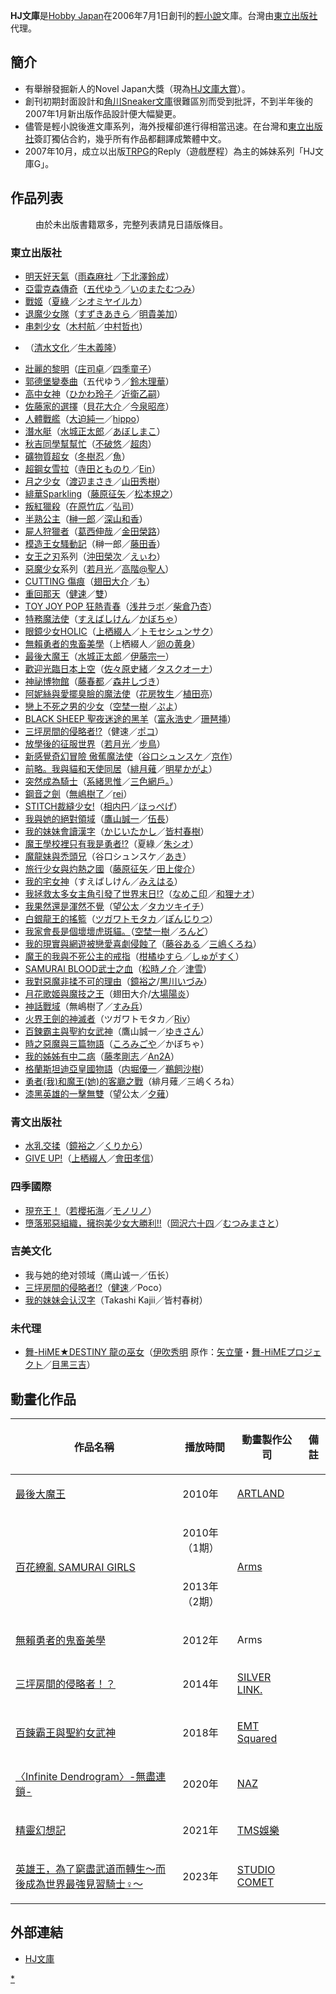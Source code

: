 '''HJ文庫'''是[[Hobby_Japan|Hobby Japan]]在2006年7月1日創刊的[[輕小說|輕小說]]文庫。台灣由[[東立出版社|東立出版社]]代理。

== 簡介 ==
*有舉辦發掘新人的Novel Japan大獎（現為[[HJ文庫大賞|HJ文庫大賞]]）。 
*創刊初期封面設計和[[角川Sneaker文庫|角川Sneaker文庫]]很難區別而受到批評，不到半年後的2007年1月新出版作品設計便大幅變更。
*儘管是輕小說後進文庫系列，海外授權卻進行得相當迅速。在台灣和[[東立出版社|東立出版社]]簽訂獨佔合約，幾乎所有作品都翻譯成繁體中文。
*2007年10月，成立以出版[[TRPG|TRPG]]的Reply（遊戲歷程）為主的姊妹系列「HJ文庫G」。

== 作品列表 ==
: 由於未出版書籍眾多，完整列表請見日語版條目。

=== 東立出版社 ===
* [[明天好天氣|明天好天氣]]（[[雨森麻社|雨森麻社]]／[[下北澤鈴成|下北澤鈴成]]）
* [[亞雷克森傳奇|亞雷克森傳奇]]（[[五代ゆう|五代ゆう]]／[[いのまたむつみ|いのまたむつみ]]）
* [[戰姬|戰姬]]（[[夏綠|夏綠]]／[[シオミヤイルカ|シオミヤイルカ]]）
* [[退魔少女隊|退魔少女隊]]（[[すずきあきら|すずきあきら]]／[[明貴美加|明貴美加]]）
* [[串刺少女|串刺少女]]（[[木村航|木村航]]／[[中村哲也|中村哲也]]）
* {{link-ja|抽籤勇者|くじびき勇者さま}}（[[清水文化|清水文化]]／[[牛木義隆|牛木義隆]]）
* [[壯麗的黎明|壯麗的黎明]]（[[庄司卓|庄司卓]]／[[四季童子|四季童子]]）
* [[郭德堡變奏曲_(小說)|郭德堡變奏曲]]（五代ゆう／[[鈴木理華|鈴木理華]]）
* [[高中女神|高中女神]]（[[ひかわ玲子|ひかわ玲子]]／[[近衛乙嗣|近衛乙嗣]]）
* [[佐藤家的選擇|佐藤家的選擇]]（[[貝花大介|貝花大介]]／[[今泉昭彦|今泉昭彦]]）
* [[人體戰艦|人體戰艦]]（[[大迫純一|大迫純一]]／[[hippo|hippo]]）
* [[潛水艇_(小說)|潛水艇]]（[[水城正太郎|水城正太郎]]／[[あぼしまこ|あぼしまこ]]）
* [[秋吉同學幫幫忙|秋吉同學幫幫忙]]（[[不破悠|不破悠]]／[[超肉|超肉]]）
* [[礦物質超女|礦物質超女]]（[[冬樹忍|冬樹忍]]／[[魚_(插畫家)|魚]]）
* [[超鋼女雪拉|超鋼女雪拉]]（[[寺田とものり|寺田とものり]]／[[Ein|Ein]]）
* [[月之少女|月之少女]]（[[渡辺まさき|渡辺まさき]]／[[山田秀樹|山田秀樹]]）
* [[緋華Sparkling|緋華Sparkling]]（[[藤原征矢|藤原征矢]]／[[松本規之|松本規之]]）
* [[叛紅獵殺|叛紅獵殺]]（[[在原竹広|在原竹広]]／[[弘司|弘司]]）
* [[半熟公主|半熟公主]]（[[榊一郎|榊一郎]]／[[深山和香|深山和香]]）
* [[屍人狩獵者|屍人狩獵者]]（[[葛西伸哉|葛西伸哉]]／[[金田榮路|金田榮路]]）
* [[模造王女騷動記|模造王女騷動記]]（榊一郎／[[藤田香|藤田香]]）
* [[女王之刃|女王之刃]]系列（[[沖田榮次|沖田榮次]]／[[えぃわ|えぃわ]]）
* [[惡魔少女|惡魔少女]]系列（[[若月光|若月光]]／[[高階@聖人|高階@聖人]]）
* [[CUTTING_傷痕|CUTTING 傷痕]]（[[翅田大介|翅田大介]]／[[も|も]]）
* [[重回那天|重回那天]]（[[健速|健速]]／[[雙|雙]]）
* [[TOY_JOY_POP_狂熱青春|TOY JOY POP 狂熱青春]]（[[浅井ラボ|浅井ラボ]]／[[柴倉乃杏|柴倉乃杏]]）
* [[特務魔法使|特務魔法使]]（[[すえばしけん|すえばしけん]]／[[かぼちゃ|かぼちゃ]]）
* [[眼鏡少女HOLIC|眼鏡少女HOLIC]]（[[上栖綴人|上栖綴人]]／[[トモセシュンサク|トモセシュンサク]]）
* [[無賴勇者的鬼畜美學|無賴勇者的鬼畜美學]]（上栖綴人／[[卵の黄身|卵の黄身]]）
* [[最後大魔王|最後大魔王]]（[[水城正太郎|水城正太郎]]／[[伊藤宗一|伊藤宗一]]）
* [[歡迎光臨日本上空|歡迎光臨日本上空]]（[[佐々原史緒|佐々原史緒]]／[[タスクオーナ|タスクオーナ]]）
* [[神祕博物館|神祕博物館]]（[[藤春都|藤春都]]／[[森井しづき|森井しづき]]）
* [[阿妮絲與愛擺臭臉的魔法使|阿妮絲與愛擺臭臉的魔法使]]（[[花房牧生|花房牧生]]／[[植田亮|植田亮]]）
* [[戀上不死之男的少女|戀上不死之男的少女]]（[[空埜一樹|空埜一樹]]／[[ぷよ|ぷよ]]）
* [[BLACK_SHEEP_聖夜迷途的黑羊|BLACK SHEEP 聖夜迷途的黑羊]]（[[富永浩史|富永浩史]]／[[珊琶挿|珊琶挿]]）
* [[三坪房間的侵略者!?|三坪房間的侵略者!?]]（健速／[[ポコ|ポコ]]）
* [[放學後的征服世界|放學後的征服世界]]（[[若月光|若月光]]／[[步鳥|步鳥]]）
* [[新感覺奇幻冒險_傲蕉魔法使|新感覺奇幻冒險 傲蕉魔法使]]（[[谷口シュンスケ|谷口シュンスケ]]／[[京作|京作]]）
* [[前略。我與貓和天使同居|前略。我與貓和天使同居]]（[[緋月薙|緋月薙]]／[[明星かがよ|明星かがよ]]）
* [[突然成為騎士|突然成為騎士]]（[[系緒思惟|系緒思惟]]／[[三色網戶。|三色網戶。]]）
* [[鋼音之劍|鋼音之劍]]（[[無嶋樹了|無嶋樹了]]／[[rei|rei]]）
* [[STITCH裁縫少女!|STITCH裁縫少女!]]（[[相内円|相内円]]／[[ほっぺげ|ほっぺげ]]）
* [[我與她的絕對領域|我與她的絕對領域]]（[[鷹山誠一|鷹山誠一]]／[[伍长_(插畫家)|伍長]]）
* [[我的妹妹會讀漢字|我的妹妹會讀漢字]]（[[かじいたかし|かじいたかし]]／[[皆村春樹|皆村春樹]]）
* [[魔王學校裡只有我是勇者!?|魔王學校裡只有我是勇者!?]]（夏綠／[[朱シオ|朱シオ]]）
* [[魔龍妹與禿頭兄|魔龍妹與禿頭兄]]（谷口シュンスケ／[[あき|あき]]）
* [[旅行少女與灼熱之國|旅行少女與灼熱之國]]（[[藤原征矢|藤原征矢]]／[[田上俊介|田上俊介]]）
* [[我的宅女神|我的宅女神]]（すえばしけん／[[みえはる|みえはる]]）
* [[我拯救太多女主角引發了世界末日!?|我拯救太多女主角引發了世界末日!?]]（[[なめこ印|なめこ印]]／[[和狸ナオ|和狸ナオ]]）
* [[我果然還是渾然不覺|我果然還是渾然不覺]]（[[望公太|望公太]]／[[タカツキイチ|タカツキイチ]]）
* [[白銀龍王的搖籃|白銀龍王的搖籃]]（[[ツガワトモタカ|ツガワトモタカ]]／[[ぽんじりつ|ぽんじりつ]]）
* [[我家會長是個壞壞虎斑貓。|我家會長是個壞壞虎斑貓。]]（[[空埜一樹|空埜一樹]]／[[ろんど|ろんど]]）
* [[我的現實與網遊被戀愛喜劇侵蝕了|我的現實與網遊被戀愛喜劇侵蝕了]]（[[藤谷ある|藤谷ある]]／[[三嶋くろね|三嶋くろね]]）
* [[魔王的我與不死公主的戒指|魔王的我與不死公主的戒指]]（[[柑橘ゆすら|柑橘ゆすら]]／[[しゅがすく|しゅがすく]]）
* [[SAMURAI_BLOOD武士之血|SAMURAI BLOOD武士之血]]（[[松時ノ介|松時ノ介]]／[[津雪|津雪]]）
* [[我對惡魔非揉不可的理由|我對惡魔非揉不可的理由]]（[[鏡裕之|鏡裕之]]/[[黒川いづみ|黒川いづみ]]）
* [[月花歌姬與魔技之王|月花歌姬與魔技之王]]（翅田大介/[[大場陽炎|大場陽炎]]）
* [[神話戰域|神話戰域]]（無嶋樹了／[[すみ兵|すみ兵]]）
* [[火界王劍的神滅者|火界王劍的神滅者]]（ツガワトモタカ／[[Riv|Riv]]）
* [[百鍊霸主與聖約女武神|百鍊霸主與聖約女武神]]（鷹山誠一／[[ゆきさん|ゆきさん]]）
* [[時之惡魔與三篇物語|時之惡魔與三篇物語]]（[[ころみごや|ころみごや]]／かぼちゃ）
* [[我的姊姊有中二病|我的姊姊有中二病]]（[[藤孝剛志|藤孝剛志]]／[[An2A|An2A]]）
* [[格蘭斯坦迪亞皇國物語|格蘭斯坦迪亞皇國物語]]（[[内堀優一|内堀優一]]／[[鵜飼沙樹|鵜飼沙樹]]）
* [[勇者(我)和魔王(她)的客廳之戰|勇者(我)和魔王(她)的客廳之戰]]（緋月薙／三嶋くろね）
* [[漆黑英雄的一擊無雙|漆黑英雄的一擊無雙]]（望公太／[[夕薙|夕薙]]）

=== 青文出版社 ===
*[[水乳交揉|水乳交揉]]（[[鏡裕之|鏡裕之]]／[[くりから|くりから]]）
*[[GIVE_UP!|GIVE UP!]]（[[上栖綴人|上栖綴人]]／[[會田孝信|會田孝信]]）

=== 四季國際 ===
* [[現充王！|現充王！]]（[[若櫻拓海|若櫻拓海]]／[[モノリノ|モノリノ]]）
* [[墮落邪惡組織，擁抱美少女大勝利!!|墮落邪惡組織，擁抱美少女大勝利!!]]（[[岡沢六十四|岡沢六十四]]／[[むつみまさと|むつみまさと]]）

=== 吉美文化 ===
* 我与她的绝对领域（鹰山诚一／伍长）
* [[三坪房間的侵略者!?|三坪房間的侵略者!?]]（[[健速|健速]]／Poco）
* [[我的妹妹会认汉字|我的妹妹会认汉字]]（Takashi Kajii／皆村春树）

=== 未代理 ===
* [[舞-HiME★DESTINY_龍の巫女|舞-HiME★DESTINY 龍の巫女]]（[[伊吹秀明|伊吹秀明]] 原作：[[矢立肇|矢立肇]]・[[舞-HiMEプロジェクト|舞-HiMEプロジェクト]]／[[目黑三吉|目黑三吉]]）


== 動畫化作品 ==
{| class="wikitable" style="font-size:smaller"
!作品名稱
!播放時間
!動畫製作公司
!備註
|-
|[[最後大魔王|最後大魔王]]
|2010年
|[[ARTLAND|ARTLAND]]
|
|-
| rowspan="2" |[[百花繚亂_SAMURAI_GIRLS|百花繚亂 SAMURAI GIRLS]]
|2010年（1期）
| rowspan="2" |[[Arms|Arms]]
| rowspan="2" |
|-
|2013年（2期）
|-
|[[無賴勇者的鬼畜美學|無賴勇者的鬼畜美學]]
|2012年
|Arms
|
|-
|[[三坪房間的侵略者！？|三坪房間的侵略者！？]]
|2014年
|[[SILVER_LINK.|SILVER LINK.]]
|
|-
|[[百鍊霸王與聖約女武神|百鍊霸王與聖約女武神]]
|2018年
|[[EMT_Squared|EMT Squared]]
|
|-
|[[〈Infinite_Dendrogram〉-無盡連鎖-|〈Infinite Dendrogram〉-無盡連鎖-]]
|2020年
|[[アニマ&カンパニー|NAZ]]
|
|-
|[[精靈幻想記|精靈幻想記]]
|2021年
|[[TMS娛樂|TMS娛樂]]
|
|-
|[[英雄王，為了窮盡武道而轉生～而後成為世界最強見習騎士♀～|英雄王，為了窮盡武道而轉生～而後成為世界最強見習騎士♀～]]
|2023年
|[[STUDIO_COMET|STUDIO COMET]]
|
|}

== 外部連結 ==
*[http://www.hobbyjapan.co.jp/hjbunko/ HJ文庫]{{Wayback|url=http://www.hobbyjapan.co.jp/hjbunko/ |date=20071031103639 }}{{ja icon}}

{{日本主要輕小說文庫}}
[[Category:HJ文庫|*]]